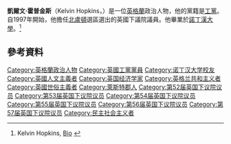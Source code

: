 {{NoteTA
|G1=PoliticiansUK
|G2=UK Places
|G3=People
|G4=Country
|1=zh-hans:诺丁汉;zh-hk:諾定咸;zh-tw:諾丁漢;
}}
'''凱爾文·霍普金斯'''（Kelvin Hopkins，{{bd|1941年|8月22日}}）是一位[[英格蘭|英格蘭]]政治人物，他的黨籍是[[工黨_(英國)|工黨]]。自1997年開始，他擔任[[北盧頓|北盧頓]]選區選出的英國下議院議員。他畢業於[[諾丁漢大學|諾丁漢大學]]。<ref name=khbio>Kelvin Hopkins, [http://www.kelvinhopkinsmp.com/biog.html Bio] {{Wayback|url=http://www.kelvinhopkinsmp.com/biog.html |date=20090515235903 }}</ref>

==參考資料==
{{Reflist}}
{{DEFAULTSORT: Hopkins, Kelvin}}
[[Category:英格蘭政治人物|Category:英格蘭政治人物]]
[[Category:英國工黨黨員|Category:英國工黨黨員]]
[[Category:诺丁汉大学校友|Category:诺丁汉大学校友]]
[[Category:英國人文主義者|Category:英國人文主義者]]
[[Category:英国经济学家|Category:英国经济学家]]
[[Category:英格兰共和主义者|Category:英格兰共和主义者]]
[[Category:英國世俗主義者|Category:英國世俗主義者]]
[[Category:萊斯特郡人|Category:萊斯特郡人]]
[[Category:第52届英国下议院议员|Category:第52届英国下议院议员]]
[[Category:第53届英国下议院议员|Category:第53届英国下议院议员]]
[[Category:第54届英国下议院议员|Category:第54届英国下议院议员]]
[[Category:第55届英国下议院议员|Category:第55届英国下议院议员]]
[[Category:第56届英国下议院议员|Category:第56届英国下议院议员]]
[[Category:第57届英国下议院议员|Category:第57届英国下议院议员]]
[[Category:民主社会主义者|Category:民主社会主义者]]
